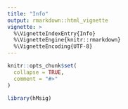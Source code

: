 ```yaml
---
title: "Info"
output: rmarkdown::html_vignette
vignette: >
  %\VignetteIndexEntry{Info}
  %\VignetteEngine{knitr::rmarkdown}
  %\VignetteEncoding{UTF-8}
---
```


```r
knitr::opts_chunk$set(
  collapse = TRUE,
  comment = "#>"
)
```

```r
library(hMsig)
```
